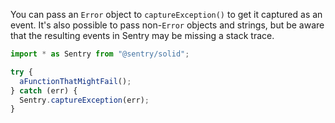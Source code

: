 You can pass an `Error` object to `captureException()` to get it captured as an event. It's also possible to pass non-`Error` objects and strings, but be aware that the resulting events in Sentry may be missing a stack trace.

```javascript
import * as Sentry from "@sentry/solid";

try {
  aFunctionThatMightFail();
} catch (err) {
  Sentry.captureException(err);
}
```
